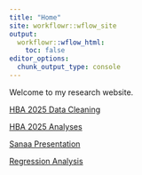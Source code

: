 ```yaml
---
title: "Home"
site: workflowr::wflow_site
output:
  workflowr::wflow_html:
    toc: false
editor_options:
  chunk_output_type: console
---
```


Welcome to my research website.

[HBA 2025 Data Cleaning](HBA2025_cleaning.html)

[HBA 2025 Analyses](HBA2024_Analyses.html)

[Sanaa Presentation](Plots_Latinx_research_week.html)

[Regression Analysis](Regression-Analysis.html)

